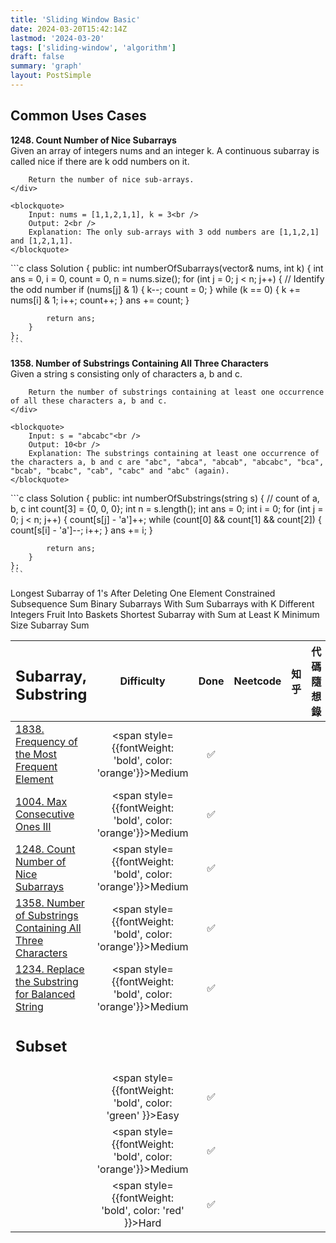 ```yaml
---
title: 'Sliding Window Basic'
date: 2024-03-20T15:42:14Z
lastmod: '2024-03-20'
tags: ['sliding-window', 'algorithm']
draft: false
summary: 'graph'
layout: PostSimple
---
```


## Common Uses Cases

<div className="grid grid-cols-2 gap-4">
  <div className="col-span-1">
    <div><strong>1248. Count Number of Nice Subarrays</strong></div>
    <div>
        Given an array of integers nums and an integer k. A continuous subarray is called nice if there are k odd numbers on it.

        Return the number of nice sub-arrays.
    </div>
    
    <blockquote>
        Input: nums = [1,1,2,1,1], k = 3<br />
        Output: 2<br />
        Explanation: The only sub-arrays with 3 odd numbers are [1,1,2,1] and [1,2,1,1].
    </blockquote>
  </div>
  <div className="col-span-1">
    ```c
    class Solution {
    public:
        int numberOfSubarrays(vector<int>& nums, int k) {
            int ans = 0, i = 0, count = 0, n = nums.size();
            for (int j = 0; j < n; j++) {
                // Identify the odd number
                if (nums[j] & 1) {
                    k--;
                    count = 0;
                }
                while (k == 0) {
                    k += nums[i] & 1;
                    i++;
                    count++;
                }
                ans += count;
            }

            return ans;
        }
    };
    ```
  </div>
</div>

<div className="grid grid-cols-2 gap-4">
  <div className="col-span-1">
    <div><strong>1358. Number of Substrings Containing All Three Characters</strong></div>
    <div>
        Given a string s consisting only of characters a, b and c.

        Return the number of substrings containing at least one occurrence of all these characters a, b and c.
    </div>
    
    <blockquote>
        Input: s = "abcabc"<br />
        Output: 10<br />
        Explanation: The substrings containing at least one occurrence of the characters a, b and c are "abc", "abca", "abcab", "abcabc", "bca", "bcab", "bcabc", "cab", "cabc" and "abc" (again). 
    </blockquote>
  </div>
  <div className="col-span-1">
    ```c
    class Solution {
    public:
        int numberOfSubstrings(string s) {
            // count of a, b, c
            int count[3] = {0, 0, 0};
            int n = s.length();
            int ans = 0;
            int i = 0;
            for (int j = 0; j < n; j++) {
                count[s[j] - 'a']++;
                while (count[0] && count[1] && count[2]) {
                    count[s[i] - 'a']--;
                    i++;
                }
                ans += i;
            }

            return ans;
        }
    };
    ```
  </div>
</div>

Longest Subarray of 1's After Deleting One Element
Constrained Subsequence Sum
Binary Subarrays With Sum
Subarrays with K Different Integers
Fruit Into Baskets
Shortest Subarray with Sum at Least K
Minimum Size Subarray Sum

| <h2>Subarray, Substring</h2>                                                                                                                                             |                            Difficulty                             | Done | Neetcode | 知乎 | 代碼隨想錄 |
| :------------------------------------------------------------------------------------------------------------------------------------------------------------ | :---------------------------------------------------------------: | :--: | :------: | :--: | :--------: |
| [1838. Frequency of the Most Frequent Element](https://leetcode.com/problems/frequency-of-the-most-frequent-element/description/)                             | <span style={{fontWeight: 'bold', color: 'orange'}}>Medium</span> |  ✅  |          |      |            |
| [1004. Max Consecutive Ones III](https://leetcode.com/problems/max-consecutive-ones-iii/)                                                                     | <span style={{fontWeight: 'bold', color: 'orange'}}>Medium</span> |  ✅  |          |      |            |
| [1248. Count Number of Nice Subarrays](https://leetcode.com/problems/count-number-of-nice-subarrays/description/)                                             | <span style={{fontWeight: 'bold', color: 'orange'}}>Medium</span> |  ✅  |          |      |            |
| [1358. Number of Substrings Containing All Three Characters](https://leetcode.com/problems/number-of-substrings-containing-all-three-characters/description/) | <span style={{fontWeight: 'bold', color: 'orange'}}>Medium</span> |  ✅  |          |      |            |
| [1234. Replace the Substring for Balanced String](https://leetcode.com/problems/replace-the-substring-for-balanced-string/description/)                       | <span style={{fontWeight: 'bold', color: 'orange'}}>Medium</span> |  ✅  |          |      |            |
| <h2>Subset</h2>                                                                                                                                               |                                                                   |      |          |      |            |
| []()                                                                                                                                                          |  <span style={{fontWeight: 'bold', color: 'green' }}>Easy</span>  |  ✅  |          |      |            |
| []()                                                                                                                                                          | <span style={{fontWeight: 'bold', color: 'orange'}}>Medium</span> |  ✅  |          |      |            |
| []()                                                                                                                                                          |  <span style={{fontWeight: 'bold', color: 'red'   }}>Hard</span>  |  ✅  |          |      |            |
